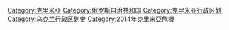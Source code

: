 [[Category:克里米亞|Category:克里米亞]]
[[Category:俄罗斯自治共和国|Category:俄罗斯自治共和国]]
[[Category:克里米亚行政区划|Category:克里米亚行政区划]]
[[Category:乌克兰行政区划史|Category:乌克兰行政区划史]]
[[Category:2014年克里米亞危機|Category:2014年克里米亞危機]]